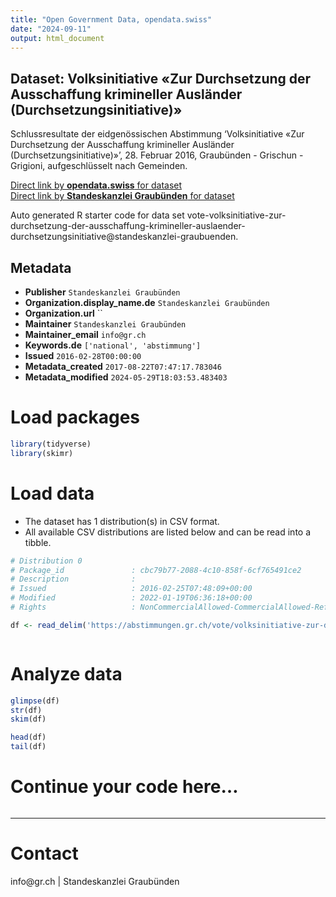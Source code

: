```yaml
---
title: "Open Government Data, opendata.swiss"
date: "2024-09-11"
output: html_document
---
```


## Dataset: Volksinitiative «Zur Durchsetzung der Ausschaffung krimineller Ausländer (Durchsetzungsinitiative)»

Schlussresultate der eidgenössischen Abstimmung 'Volksinitiative «Zur Durchsetzung der Ausschaffung krimineller Ausländer (Durchsetzungsinitiative)» ', 28. Februar 2016, Graubünden - Grischun - Grigioni, aufgeschlüsselt nach Gemeinden.

[Direct link by **opendata.swiss** for dataset](https://opendata.swiss/de/dataset/volksinitiative-zur-durchsetzung-der-ausschaffung-krimineller-auslander-durchsetzungsinitiative)<br>
[Direct link by **Standeskanzlei Graubünden** for dataset](https://abstimmungen.gr.ch/vote/volksinitiative-zur-durchsetzung-der-ausschaffung-krimineller-auslaender-durchsetzungsinitiative/data)

Auto generated R starter code for data set vote-volksinitiative-zur-durchsetzung-der-ausschaffung-krimineller-auslaender-durchsetzungsinitiative@standeskanzlei-graubuenden.

## Metadata

- **Publisher** `Standeskanzlei Graubünden`
- **Organization.display_name.de** `Standeskanzlei Graubünden`
- **Organization.url** ``
- **Maintainer** `Standeskanzlei Graubünden`
- **Maintainer_email** `info@gr.ch`
- **Keywords.de** `['national', 'abstimmung']`
- **Issued** `2016-02-28T00:00:00`
- **Metadata_created** `2017-08-22T07:47:17.783046`
- **Metadata_modified** `2024-05-29T18:03:53.483403`


# Load packages

```r

library(tidyverse)
library(skimr)

```

# Load data

-   The dataset has 1 distribution(s) in CSV format.
-   All available CSV distributions are listed below and can be read into a tibble.

```r

# Distribution 0
# Package_id               : cbc79b77-2088-4c10-858f-6cf765491ce2
# Description              : 
# Issued                   : 2016-02-25T07:48:09+00:00
# Modified                 : 2022-01-19T06:36:18+00:00
# Rights                   : NonCommercialAllowed-CommercialAllowed-ReferenceRequired

df <- read_delim('https://abstimmungen.gr.ch/vote/volksinitiative-zur-durchsetzung-der-ausschaffung-krimineller-auslaender-durchsetzungsinitiative/data-csv')



```

# Analyze data

```r

glimpse(df)
str(df)
skim(df)

head(df)
tail(df)

```

# Continue your code here...

```r

```

------------------------------------------------------------------------

# Contact

info@gr.ch | Standeskanzlei Graubünden
